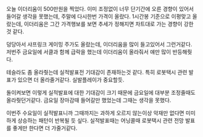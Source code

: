 오늘 이더리움이 500만원을 찍었다.
이미 조정없이 너무 단기간에 오른 경향이 있어서 들어갈 생각을 못했는데,
주말에 다시한번 가격이 올랐다. 1시간봉 기준으로 이평맞고 올랐는데,
이더리움은 그간 가격행보를 보면 추세가 정해지면 차트대로 가는 경향이 강한것 같다.

덩당아서 샤프링크 게이밍 주가도 올랐는데, 이더리움을 많이 들고있어서 그런거같다.
저번주 금요일에 서클과 함께 급락을 했는데 이더리움이 올라줘서 얘만 많이 반등해줫다.

테슬라도 좀 올라줫는데 실적발표전 기대감이 존재하는것 같다.
특히 로봇택시 관련 발표가 있으면 더 올라줄거같다. 실발플레이가 중요할듯.

돌이켜보면 이렇게 실적발표에 대한 기대감이 크기 때문에
금요일에 대부분 조정줄때도 올라줫던거같다.
금요일 장마감때 들어갈만 했었는데 그때는 생각을 못했다.

이번주 수요일이 실적발표니까 그때까지는 과하게 오르지 않는이상 악재만 없다면 미미하게 상승하는 패턴이 반복될 듯 싶다.
실적발표때는 어닝콜때 로봇택시 관련 전망 발표를 좋게만 한다면 더 가줄거같다.
